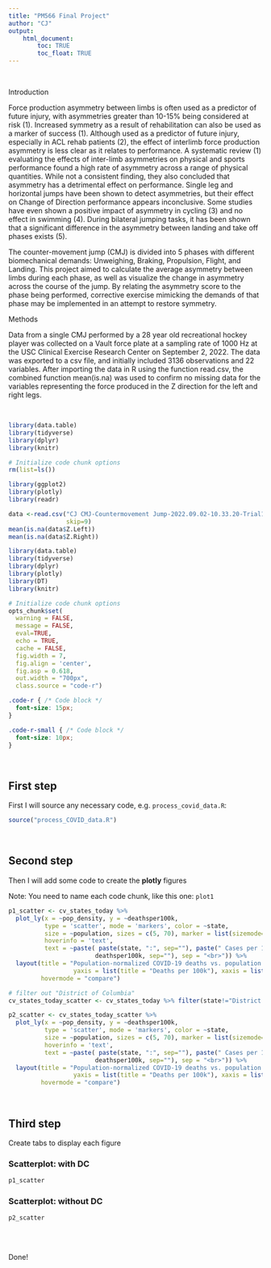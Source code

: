 ```yaml
---
title: "PM566 Final Project"
author: "CJ"
output: 
    html_document:
        toc: TRUE
        toc_float: TRUE
---
```


<br>

Introduction

Force production asymmetry between limbs is often used as a predictor of future injury, with asymmetries greater than 10-15% being considered at risk (1). Increased symmetry as a result of rehabilitation can also be used as a marker of success (1). Although used as a predictor of future injury, especially in ACL rehab patients (2), the effect of interlimb force production asymmetry is less clear as it relates to performance. A systematic review (1) evaluating the effects of inter-limb asymmetries on physical and sports performance found a high rate of asymmetry across a range of physical quantities. While not a consistent finding, they also concluded that asymmetry has a detrimental effect on performance. Single leg and horizontal jumps have been shown to detect asymmetries, but their effect on Change of Direction performance appears inconclusive. Some studies have even shown a positive impact of asymmetry in cycling (3) and no effect in swimming (4). During bilateral jumping tasks, it has been shown that a significant difference in the asymmetry between landing and take off phases exists (5).

The counter-movement jump (CMJ) is divided into 5 phases with different biomechanical demands: Unweighing, Braking, Propulsion, Flight, and Landing. This project aimed to calculate the average asymmetry between limbs during each phase, as well as visualize the change in asymmetry across the course of the jump. By relating the asymmetry score to the phase being performed, corrective exercise mimicking the demands of that phase may be implemented in an attempt to restore symmetry.

Methods

Data from a single CMJ performed by a 28 year old recreational hockey player was collected on a Vault force plate at a sampling rate of 1000 Hz at the USC Clinical Exercise Research Center on September 2, 2022. The data was exported to a csv file, and initially included 3136 observations and 22 variables. After importing the data in R using the function read.csv, the combined function mean(is.na) was used to confirm no missing data for the variables representing the force produced in the Z direction for the left and right legs.


<br>

```r

library(data.table)
library(tidyverse)
library(dplyr)
library(knitr)

# Initialize code chunk options
rm(list=ls())

library(ggplot2)
library(plotly)
library(readr)

data <-read.csv("CJ CMJ-Countermovement Jump-2022.09.02-10.33.20-Trial1 - CJ CMJ-Countermovement Jump-2022.09.02-10.33.20-Trial1.csv",
                skip=9)
mean(is.na(data$Z.Left))
mean(is.na(data$Z.Right))
```



```r

library(data.table)
library(tidyverse)
library(dplyr)
library(plotly)
library(DT)
library(knitr)

# Initialize code chunk options
opts_chunk$set(
  warning = FALSE,
  message = FALSE,
  eval=TRUE,
  echo = TRUE,
  cache = FALSE,
  fig.width = 7, 
  fig.align = 'center',
  fig.asp = 0.618,
  out.width = "700px",
  class.source = "code-r")
```

```css
.code-r { /* Code block */
  font-size: 15px;
}

.code-r-small { /* Code block */
  font-size: 10px;
}
```

<br>

## First step

First I will source any necessary code, e.g. `process_covid_data.R`:

```r
source("process_COVID_data.R")
```

<br>

## Second step

Then I will add some code to create the **plotly** figures

Note: You need to name each code chunk, like this one: `plot1`

```r

p1_scatter <- cv_states_today %>% 
  plot_ly(x = ~pop_density, y = ~deathsper100k,
          type = 'scatter', mode = 'markers', color = ~state,
          size = ~population, sizes = c(5, 70), marker = list(sizemode='diameter', opacity=0.5),
          hoverinfo = 'text',
          text = ~paste( paste(state, ":", sep=""), paste(" Cases per 100k: ", per100k, sep="") , paste(" Deaths per 100k: ",
                        deathsper100k, sep=""), sep = "<br>")) %>%
  layout(title = "Population-normalized COVID-19 deaths vs. population density",
                  yaxis = list(title = "Deaths per 100k"), xaxis = list(title = "Population Density"),
         hovermode = "compare")

# filter out "District of Columbia"
cv_states_today_scatter <- cv_states_today %>% filter(state!="District of Columbia")

p2_scatter <- cv_states_today_scatter %>% 
  plot_ly(x = ~pop_density, y = ~deathsper100k,
          type = 'scatter', mode = 'markers', color = ~state,
          size = ~population, sizes = c(5, 70), marker = list(sizemode='diameter', opacity=0.5),
          hoverinfo = 'text',
          text = ~paste( paste(state, ":", sep=""), paste(" Cases per 100k: ", per100k, sep="") , paste(" Deaths per 100k: ",
                        deathsper100k, sep=""), sep = "<br>")) %>%
  layout(title = "Population-normalized COVID-19 deaths vs. population density",
                  yaxis = list(title = "Deaths per 100k"), xaxis = list(title = "Population Density"),
         hovermode = "compare")
```

<br>

## Third step {.tabset}

Create tabs to display each figure

### Scatterplot: with DC

```r
p1_scatter
```

### Scatterplot: without DC

```r
p2_scatter
```

## {-}

<br>

Done!

<br>
<br>